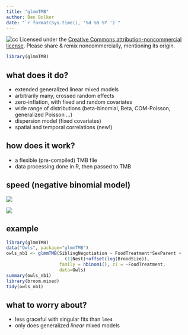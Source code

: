 ```yaml
---
title: "glmmTMB"
author: Ben Bolker
date: "`r format(Sys.time(), '%d %B %Y ')`"
---
```


![cc](pix/cc-attrib-nc.png)
Licensed under the 
[Creative Commons attribution-noncommercial license](http://creativecommons.org/licenses/by-nc/3.0/).
Please share \& remix noncommercially, mentioning its origin.

```r
library(glmmTMB)
```

## what does it do?

- extended generalized linear mixed models
- arbitrarily many, crossed random effects
- zero-inflation, with fixed and random covariates
- wide range of distributions (beta-binomial, Beta, COM-Poisson, generalized Poisson ...)
- dispersion model (fixed covariates)
- spatial and temporal correlations (new!)

## how does it work?

- a flexible (pre-compiled) TMB file
- data processing done in R, then passed to TMB

## speed (negative binomial model)

![](pix/bigfit1.png)

![](pix/bigfit2.png)

## example

```r
library(glmmTMB)
data("Owls", package="glmmTMB")
owls_nb1 <- glmmTMB(SiblingNegotiation ~ FoodTreatment*SexParent +
                      (1|Nest)+offset(log(BroodSize)),
                    family = nbinom1(), zi = ~FoodTreatment,
                    data=Owls)
summary(owls_nb1)
library(broom.mixed)
tidy(owls_nb1)
```

## what to worry about?

- less graceful with singular fits than `lme4`
- only does generalized *linear* mixed models

